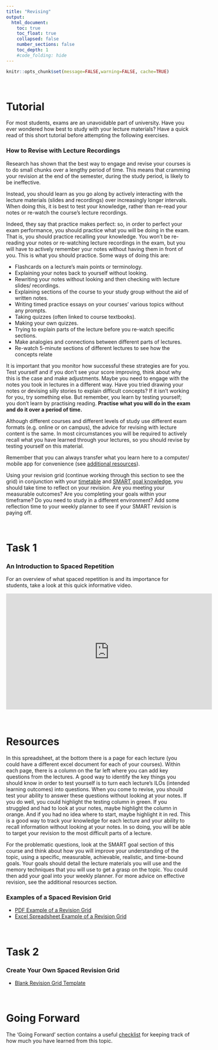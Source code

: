 ```yaml
---
title: "Revising"
output:
  html_document:
    toc: true
    toc_float: true
    collapsed: false
    number_sections: false
    toc_depth: 1
    #code_folding: hide
---
```


```r
knitr::opts_chunk$set(message=FALSE,warning=FALSE, cache=TRUE)
```

<br>

# Tutorial

For most students, exams are an unavoidable part of university. Have you ever wondered how best to study with your lecture materials? Have a quick read of this short tutorial before attempting the following exercises.

### How to Revise with Lecture Recordings

Research has shown that the best way to engage and revise your courses is to do small chunks over a lengthy period of time. This means that cramming your revision at the end of the semester, during the study period, is likely to be ineffective.

Instead, you should learn as you go along by actively interacting with the lecture materials (slides and recordings) over increasingly longer intervals. When doing this, it is best to test your knowledge, rather than re-read your notes or re-watch the course's lecture recordings.

Indeed, they say that practice makes perfect: so, in order to perfect your exam performance, you should practice what you will be doing in the exam. That is, you should practice recalling your knowledge. You won't be re-reading your notes or re-watching lecture recordings in the exam, but you will have to actively remember your notes without having them in front of you. This is what you should practice. Some ways of doing this are:

* Flashcards on a lecture's main points or terminology.
* Explaining your notes back to yourself without looking.
* Rewriting your notes without looking and then checking with lecture slides/ recordings.
* Explaining sections of the course to your study group without the aid of written notes.
* Writing timed practice essays on your courses' various topics without any prompts.
* Taking quizzes (often linked to course textbooks).
* Making your own quizzes.
* Trying to explain parts of the lecture before you re-watch specific sections.
* Make analogies and connections between different parts of lectures.
* Re-watch 5-minute sections of different lectures to see how the concepts relate

It is important that you monitor how successful these strategies are for you. Test yourself and if you don't see your score improving, think about why this is the case and make adjustments. Maybe you need to engage with the notes you took in lectures in a different way. Have you tried drawing your notes or devising silly stories to explain difficult concepts? If it isn't working for you, try something else.
But remember, you learn by testing yourself; you don't learn by practising reading. **Practise what you will do in the exam and do it over a period of time.**

Although different courses and different levels of study use different exam formats (e.g. online or on campus), the advice for revising with lecture content is the same. In most circumstances you will be required to actively recall what you have learned through your lectures, so you should revise by testing yourself on this material.

Remember that you can always transfer what you learn here to a computer/ mobile app for convenience (see [additional resources](https://g33h3m.github.io/MakingtheMostofLectures/Additional_Resources.html)).

Using your revision grid (continue working through this section to see the grid) in conjunction with your [timetable](https://g33h3m.github.io/MakingtheMostofLectures/Time_Keeping.html) and [SMART goal knowledge](https://g33h3m.github.io/MakingtheMostofLectures/Goal_Setting.html), you should take time to reflect on your revision. Are you meeting your measurable outcomes? Are you completing your goals within your timeframe? Do you need to study in a different environment? Add some reflection time to your weekly planner to see if your SMART revision is paying off.

<br>

# Task 1

### An Introduction to Spaced Repetition

For an overview of what spaced repetition is and its importance for students, take a look at this quick informative video.

<centre>

<iframe width="560" height="315" src="https://www.youtube.com/embed/cVf38y07cfk" frameborder="0" allow="accelerometer; autoplay; encrypted-media; gyroscope; picture-in-picture" allowfullscreen></iframe>

</centre>

<br>

# Resources

In this spreadsheet, at the bottom there is a page for each lecture (you could have a different excel document for each of your courses). Within each page, there is a column on the far left where you can add key questions from the lectures. A good way to identify the key things you should know in order to test yourself is to turn each lecture's ILOs (intended learning outcomes) into questions. When you come to revise, you should test your ability to answer these questions without looking at your notes. If you do well, you could highlight the testing column in green. If you struggled and had to look at your notes, maybe highlight the column in orange. And if you had no idea where to start, maybe highlight it in red. This is a good way to track your knowledge for each lecture and your ability to recall information without looking at your notes. In so doing, you will be able to target your revision to the most difficult parts of a lecture. 

For the problematic questions, look at the SMART goal section of this course and think about how you will improve your understanding of the topic, using a specific, measurable, achievable, realistic, and time-bound goals. Your goals should detail the lecture materials you will use and the memory techniques that you will use to get a grasp on the topic. You could then add your goal into your weekly planner. For more advice on effective revision, see the additional resources section.

### Examples of a Spaced Revision Grid

* [PDF Example of a Revision Grid](downloads/Revision_Grid_Example.pdf
)
* [Excel Spreadsheet Example of a Revision Grid](downloads/Revision_Grid_Example.xlsx
)

<br>

# Task 2

### Create Your Own Spaced Revision Grid

* [Blank Revision Grid Template](downloads/Revision_Template.xlsx)

<br>

# Going Forward

The 'Going Forward' section contains a useful [checklist](downloads/checklist.docx) for keeping track of how much you have learned from this topic.
